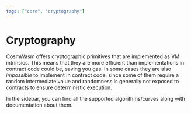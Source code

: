 ```yaml
---
tags: ["core", "cryptography"]
---
```



# Cryptography

CosmWasm offers cryptographic primitives that are implemented as VM intrinsics.
This means that they are more efficient than implementations in contract code
could be, saving you gas. In some cases they are also _impossible_ to implement
in contract code, since some of them require a random intermediate value and
randomness is generally not exposed to contracts to ensure deterministic
execution.

In the sidebar, you can find all the supported algorithms/curves along with
documentation about them.
